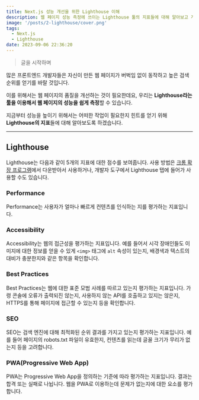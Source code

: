 ```yaml
---
title: Next.js 성능 개선을 위한 Lighthouse 이해
description: 웹 페이지 성능 측정에 쓰이는 Lighthouse 툴의 지표들에 대해 알아보고 개선 방법을 고민해봅시다.
image: '/posts/2-lighthouse/cover.png'
tags:
  - Next.js
  - Lighthouse
date: 2023-09-06 22:36:20
---
```


> 글을 시작하며

많은 프론트엔드 개발자들은 자신이 만든 웹 페이지가 버벅임 없이 동작하고 높은 검색 순위를 얻기를 바랄 것입니다.

이를 위해서는 웹 페이지의 품질을 개선하는 것이 필요한데요,
우리는 **Lighthouse라는 툴을 이용해서 웹 페이지의 성능을 쉽게 측정**할 수 있습니다.

지금부터 성능을 높이기 위해서는 어떠한 작업이 필요한지 힌트를 얻기 위해 **Lighthouse의 지표**들에 대해 알아보도록 하겠습니다.

---

## Lighthouse

Lighthouse는 다음과 같이 5개의 지표에 대한 점수를 보여줍니다.
사용 방법은 [크롬 확장 프로그램](https://chrome.google.com/webstore/detail/lighthouse/blipmdconlkpinefehnmjammfjpmpbjk?hl=ko)에서 다운받아서 사용하거나, 개발자 도구에서 Lighthouse 탭에 들어가 사용할 수도 있습니다.

### Performance

Performance는 사용자가 얼마나 빠르게 컨텐츠를 인식하는 지를 평가하는 지표입니다.

### Accessibility

Accessibility는 웹의 접근성을 평가하는 지표입니다. 예를 들어서 시각 장애인들도 이미지에 대한 정보를 얻을 수 있게 `<img>` 태그에 `alt` 속성이 있는지,
배경색과 텍스트의 대비가 충분한지와 같은 항목을 확인합니다.

### Best Practices

Best Practices는 웹에 대한 표준 모범 사례를 따르고 있는지 평가하는 지표입니다.
가령 콘솔에 오류가 출력되진 않는지, 사용하지 않는 API를 호출하고 있지는 않은지, HTTPS를 통해 페이지에 접근할 수 있는지 등을 확인합니다.

### SEO

SEO는 검색 엔진에 대해 최적화된 순위 결과를 가지고 있는지 평가하는 지표입니다.
예를 들어 페이지의 robots.txt 파일이 유효한지, 컨텐츠를 읽는데 글꼴 크기가 무리가 없는지 등을 고려합니다.

### PWA(Progressive Web App)

PWA는 Progressive Web App을 정의하는 기준에 따라 평가하는 지표입니다. 결과는 합격 또는 실패로 나뉩니다.
웹을 PWA로 이용하는데 문제가 없는지에 대한 요소를 평가합니다.

